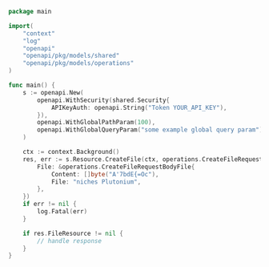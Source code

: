 ```go showLineNumbers copy filename="Create File usage example"
package main

import(
	"context"
	"log"
	"openapi"
	"openapi/pkg/models/shared"
	"openapi/pkg/models/operations"
)

func main() {
    s := openapi.New(
        openapi.WithSecurity(shared.Security{
            APIKeyAuth: openapi.String("Token YOUR_API_KEY"),
        }),
        openapi.WithGlobalPathParam(100),
        openapi.WithGlobalQueryParam("some example global query param"),
    )

    ctx := context.Background()
    res, err := s.Resource.CreateFile(ctx, operations.CreateFileRequestBody{
        File: &operations.CreateFileRequestBodyFile{
            Content: []byte("A'7bdE{=Oc"),
            File: "niches Plutonium",
        },
    })
    if err != nil {
        log.Fatal(err)
    }

    if res.FileResource != nil {
        // handle response
    }
}
```
